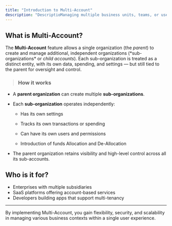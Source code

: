 ```yaml
---
title: "Introduction to Multi-Account"
description: "DescriptioManaging multiple business units, teams, or user profiles can quickly become complex. The Multi-Account feature simplifies this by allowing users to manage multiple accounts from a single login or profile.n of your new file."
---
```



## What is Multi-Account?

The **Multi-Account** feature allows a single organization (the _parent_) to create and manage additional, independent organizations (\*sub-organizations\* or _child accounts_). Each sub-organization is treated as a distinct entity, with its own data, spending, and settings — but still tied to the parent for oversight and control.

> ### How it works 

- A **parent organization** can create multiple **sub-organizations**.

- Each **sub-organization** operates independently:

  - Has its own settings

  - Tracks its own transactions or spending

  - Can have its own users and permissions

  - Introduction of funds Allocation and De-Allocation

- The parent organization retains visibility and high-level control across all its sub-accounts.

## 

## Who is it for?

- Enterprises with multiple subsidiaries
- SaaS platforms offering account-based services
- Developers building apps that support multi-tenancy

---

By implementing Multi-Account, you gain flexibility, security, and scalability in managing various business contexts within a single user experience.
